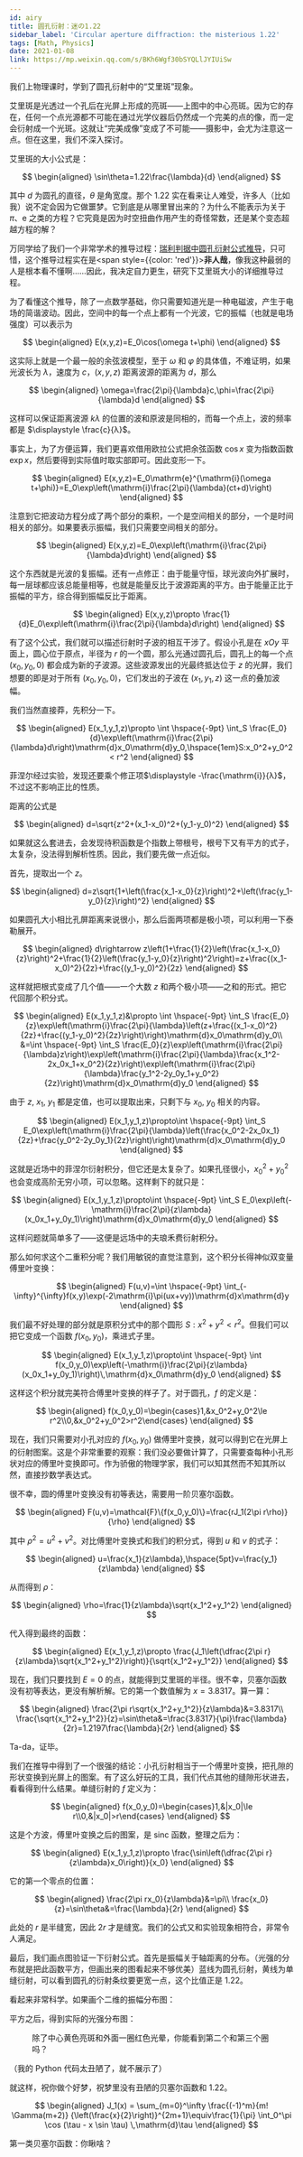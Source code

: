 ```yaml
---
id: airy
title: 圆孔衍射：迷の1.22
sidebar_label: 'Circular aperture diffraction: the misterious 1.22'
tags: [Math, Physics]
date: 2021-01-08
link: https://mp.weixin.qq.com/s/BKh6Wgf30bSYQLlJYIUiSw
---
```



<DocMetadataBanner frontMatter={frontMatter} />

我们上物理课时，学到了圆孔衍射中的“艾里斑”现象。

<Figure src="/img/./docs/Science/airy/JGibibkelET6ibp22yfGQRTNG3uEC1ibHxbmsjjAJWEgDd5XJPMZiaBmTyucDbazZYgSXICVtickzaR9E2cQ79O921mQ.png"></Figure>

艾里斑是光透过一个孔后在光屏上形成的亮斑——上图中的中心亮斑。因为它的存在，任何一个点光源都不可能在通过光学仪器后仍然成一个完美的点的像，而一定会衍射成一个光斑。这就让“完美成像”变成了不可能——摄影中，会尤为注意这一点。但在这里，我们不深入探讨。

艾里斑的大小公式是：

$$
\begin{aligned}
\sin\theta=1.22\frac{\lambda}{d}
\end{aligned}
$$

其中 $d$ 为圆孔的直径，$θ$ 是角宽度。那个 $1.22$ 实在看来让人难受，许多人（比如我）说不定会因为它做噩梦。它到底是从哪里冒出来的？为什么不能表示为关于 $π$、$\mathrm{e}$ 之类的方程？它究竟是因为时空扭曲作用产生的奇怪常数，还是某个变态超越方程的解？

万同学给了我们一个非常学术的推导过程：[瑞利判据中圆孔衍射公式推导](https://mp.weixin.qq.com/s/LeDrTI2JNmz7Sj5Qyw_Edg)，只可惜，这个推导过程实在是<span style={{color: 'red'}}><b>非人哉</b></span>，像我这种最弱的人是根本看不懂啊……因此，我决定自力更生，研究下艾里斑大小的详细推导过程。

为了看懂这个推导，除了一点数学基础，你只需要知道光是一种电磁波，产生于电场的简谐波动。因此，空间中的每一个点上都有一个光波，它的振幅（也就是电场强度）可以表示为

$$
\begin{aligned}
E(x,y,z)=E_0\cos(\omega t+\phi)
\end{aligned}
$$

这实际上就是一个最一般的余弦波模型，至于 $ω$ 和 $φ$ 的具体值，不难证明，如果光波长为 $λ$，速度为 $c$，$(x,y,z)$ 距离波源的距离为 $d$，那么

$$
\begin{aligned}
\omega=\frac{2\pi}{\lambda}c,\phi=\frac{2\pi}{\lambda}d
\end{aligned}
$$

这样可以保证距离波源 $kλ$ 的位置的波和原波是同相的，而每一个点上，波的频率都是 $\displaystyle \frac{c}{λ}$。

事实上，为了方便运算，我们更喜欢借用欧拉公式把余弦函数 $\cos x$ 变为指数函数 $\exp x$，然后要得到实际值时取实部即可。因此变形一下。

$$
\begin{aligned}
E(x,y,z)=E_0\mathrm{e}^{\mathrm{i}(\omega t+\phi)}=E_0\exp\left(\mathrm{i}\frac{2\pi}{\lambda}(ct+d)\right)
\end{aligned}
$$

注意到它把波动方程分成了两个部分的乘积，一个是空间相关的部分，一个是时间相关的部分。如果要表示振幅，我们只需要空间相关的部分。

$$
\begin{aligned}
E(x,y,z)=E_0\exp\left(\mathrm{i}\frac{2\pi}{\lambda}d\right)
\end{aligned}
$$

这个东西就是光波的复振幅。还有一点修正：由于能量守恒，球光波向外扩展时，每一层球都应该总能量相等，也就是能量反比于波源距离的平方。由于能量正比于振幅的平方，综合得到振幅反比于距离。

$$
\begin{aligned}
E(x,y,z)\propto \frac{1}{d}E_0\exp\left(\mathrm{i}\frac{2\pi}{\lambda}d\right)
\end{aligned}
$$

有了这个公式，我们就可以描述衍射时子波的相互干涉了。假设小孔是在 $xOy$ 平面上，圆心位于原点，半径为 $r$ 的一个圆，那么光通过圆孔后，圆孔上的每一个点 $(x_0, y_0, 0)$ 都会成为新的子波源。这些波源发出的光最终抵达位于 $z$ 的光屏，我们想要的即是对于所有 $(x_0, y_0, 0)$，它们发出的子波在 $(x_1, y_1, z)$ 这一点的叠加波幅。

<Figure src="/img/./docs/Science/airy/JGibibkelET6ibRwzz1eaiaia1qgic8cviaNiaWNaUVzRvTlqiblbm7oGUPHm4OlvC8iayHChKOONwJrtI3zfjcpbMOFzibxw.png"></Figure>

我们当然直接莽，先积分一下。

$$
\begin{aligned}
E(x_1,y_1,z)\propto \int \hspace{-9pt} \int_S \frac{E_0}{d}\exp\left(\mathrm{i}\frac{2\pi}{\lambda}d\right)\mathrm{d}x_0\mathrm{d}y_0,\hspace{1em}S:x_0^2+y_0^2< r^2
\end{aligned}
$$

菲涅尔经过实验，发现还要乘个修正项$\displaystyle -\frac{\mathrm{i}}{λ}$，不过这不影响正比的性质。

距离的公式是

$$
\begin{aligned}
d=\sqrt{z^2+(x_1-x_0)^2+(y_1-y_0)^2}
\end{aligned}
$$

如果就这么套进去，会发现待积函数是个指数上带根号，根号下又有平方的式子，太复杂，没法得到解析性质。因此，我们要先做一点近似。

首先，提取出一个 $z$。

$$
\begin{aligned}
d=z\sqrt{1+\left(\frac{x_1-x_0}{z}\right)^2+\left(\frac{y_1-y_0}{z}\right)^2}
\end{aligned}
$$

如果圆孔大小相比孔屏距离来说很小，那么后面两项都是极小项，可以利用一下泰勒展开。

$$
\begin{aligned}
d\rightarrow z\left(1+\frac{1}{2}\left(\frac{x_1-x_0}{z}\right)^2+\frac{1}{2}\left(\frac{y_1-y_0}{z}\right)^2\right)=z+\frac{(x_1-x_0)^2}{2z}+\frac{(y_1-y_0)^2}{2z}
\end{aligned}
$$

这样就把根式变成了几个值——一个大数 $z$ 和两个极小项——之和的形式。把它代回那个积分式。

$$
\begin{aligned}
E(x_1,y_1,z)&\propto \int \hspace{-9pt} \int_S \frac{E_0}{z}\exp\left(\mathrm{i}\frac{2\pi}{\lambda}\left(z+\frac{(x_1-x_0)^2}{2z}+\frac{(y_1-y_0)^2}{2z}\right)\right)\mathrm{d}x_0\mathrm{d}y_0\\
    &=\int \hspace{-9pt} \int_S \frac{E_0}{z}\exp\left(\mathrm{i}\frac{2\pi}{\lambda}z\right)\exp\left(\mathrm{i}\frac{2\pi}{\lambda}\frac{x_1^2-2x_0x_1+x_0^2}{2z}\right)\exp\left(\mathrm{i}\frac{2\pi}{\lambda}\frac{y_1^2-2y_0y_1+y_0^2}{2z}\right)\mathrm{d}x_0\mathrm{d}y_0
\end{aligned}
$$

由于 $z$, $x_1$, $y_1$ 都是定值，也可以提取出来，只剩下与 $x_0$, $y_0$ 相关的内容。

$$
\begin{aligned}
E(x_1,y_1,z)\propto\int \hspace{-9pt} \int_S E_0\exp\left(\mathrm{i}\frac{2\pi}{\lambda}\left(\frac{x_0^2-2x_0x_1}{2z}+\frac{y_0^2-2y_0y_1}{2z}\right)\right)\mathrm{d}x_0\mathrm{d}y_0
\end{aligned}
$$

这就是近场中的菲涅尔衍射积分，但它还是太复杂了。如果孔径很小，$x_0^2 + y_0^2$ 也会变成高阶无穷小项，可以忽略。这样剩下的就只是：

$$
\begin{aligned}
E(x_1,y_1,z)\propto\int \hspace{-9pt} \int_S E_0\exp\left(-\mathrm{i}\frac{2\pi}{z\lambda}(x_0x_1+y_0y_1)\right)\mathrm{d}x_0\mathrm{d}y_0
\end{aligned}
$$

这样问题就简单多了——这便是远场中的夫琅禾费衍射积分。

那么如何求这个二重积分呢？我们用敏锐的直觉注意到，这个积分长得神似双变量傅里叶变换：

$$
\begin{aligned}
F(u,v)=\int \hspace{-9pt} \int_{-\infty}^{\infty}f(x,y)\exp(-2\mathrm{i}\pi(ux+vy))\mathrm{d}x\mathrm{d}y
\end{aligned}
$$

我们最不好处理的部分就是原积分式中的那个圆形 $S: x^2 + y^2 < r^2$。但我们可以把它变成一个函数 $f(x_0, y_0)$，乘进式子里。

$$
\begin{aligned}
E(x_1,y_1,z)\propto\int \hspace{-9pt} \int f(x_0,y_0)\exp\left(-\mathrm{i}\frac{2\pi}{z\lambda}(x_0x_1+y_0y_1)\right)\,\mathrm{d}x_0\mathrm{d}y_0
\end{aligned}
$$

这样这个积分就完美符合傅里叶变换的样子了。对于圆孔，$f$ 的定义是：

$$
\begin{aligned}
f(x_0,y_0)=\begin{cases}1,&x_0^2+y_0^2\le r^2\\0,&x_0^2+y_0^2>r^2\end{cases}
\end{aligned}
$$

现在，我们只需要对小孔对应的 $f(x_0, y_0)$ 做傅里叶变换，就可以得到它在光屏上的衍射图案。这是个非常重要的观察：我们没必要做计算了，只需要查每种小孔形状对应的傅里叶变换即可。作为骄傲的物理学家，我们可以知其然而不知其所以然，直接抄数学表达式。

很不幸，圆的傅里叶变换没有初等表达，需要用一阶贝塞尔函数。

$$
\begin{aligned}
F(u,v)=\mathcal{F}\{f(x_0,y_0)\}=\frac{rJ_1(2\pi r\rho)}{\rho}
\end{aligned}
$$

其中 $ρ^2 = u^2 + v^2$。对比傅里叶变换式和我们的积分式，得到 $u$ 和 $v$ 的式子：

$$
\begin{aligned}
u=\frac{x_1}{z\lambda},\hspace{5pt}v=\frac{y_1}{z\lambda}
\end{aligned}
$$

从而得到 $ρ$：

$$
\begin{aligned}
\rho=\frac{1}{z\lambda}\sqrt{x_1^2+y_1^2}
\end{aligned}
$$

代入得到最终的函数：

$$
\begin{aligned}
E(x_1,y_1,z)\propto \frac{J_1\left(\dfrac{2\pi r}{z\lambda}\sqrt{x_1^2+y_1^2}\right)}{\sqrt{x_1^2+y_1^2}}
\end{aligned}
$$

现在，我们只要找到 $E = 0$ 的点，就能得到艾里斑的半径。很不幸，贝塞尔函数没有初等表达，更没有解析解。它的第一个数值解为 $x = 3.8317$。算一算：

$$
\begin{aligned}
\frac{2\pi r\sqrt{x_1^2+y_1^2}}{z\lambda}&=3.8317\\
\frac{\sqrt{x_1^2+y_1^2}}{z}=\sin\theta&=\frac{3.8317}{\pi}\frac{\lambda}{2r}=1.2197\frac{\lambda}{2r}
\end{aligned}
$$

Ta-da，证毕。

我们在推导中得到了一个很强的结论：小孔衍射相当于一个傅里叶变换，把孔隙的形状变换到光屏上的图案。有了这么好玩的工具，我们代点其他的缝隙形状进去，看看得到什么结果。单缝衍射的 $f$ 定义为：

$$
\begin{aligned}
f(x_0,y_0)=\begin{cases}1,&|x_0|\le r\\0,&|x_0|>r\end{cases}
\end{aligned}
$$

这是个方波，傅里叶变换之后的图案，是 $\text{sinc}$ 函数，整理之后为：

$$
\begin{aligned}
E(x_1,y_1,z)\propto \frac{\sin\left(\dfrac{2\pi r}{z\lambda}x_0\right)}{x_0}
\end{aligned}
$$

它的第一个零点的位置：

$$
\begin{aligned}
\frac{2\pi rx_0}{z\lambda}&=\pi\\
\frac{x_0}{z}=\sin\theta&=\frac{\lambda}{2r}
\end{aligned}
$$

此处的 $r$ 是半缝宽，因此 $2r$ 才是缝宽。我们的公式又和实验现象相符合，非常令人满足。

最后，我们画点图验证一下衍射公式。首先是振幅关于轴距离的分布。（光强的分布就是把此函数平方，但画出来的图看起来不够优美）蓝线为圆孔衍射，黄线为单缝衍射，可以看到圆孔的衍射条纹要更宽一点，这个比值正是 $1.22$。

<Figure src="/img/./docs/Science/airy/JGibibkelET694UQSTSxsmQibPBc8Mt8iczYRwERhIXETibSiaEh4HQ4UhU99w3dSbH9o6WqXN4o2BiclLhl7zR4Mibvgg.png"></Figure>

看起来非常科学。如果画个二维的振幅分布图：

<Figure src="/img/./docs/Science/airy/JGibibkelET694UQSTSxsmQibPBc8Mt8iczYJq4v8PZG3qKtUagv25OS2dKialeysib7Er03xvfORYKZYSQCiabO1kobg.png"></Figure>

平方之后，得到实际的光强分布图：

<Figure src="/img/./docs/Science/airy/JGibibkelET685a5rxPXLibElY6oEgLE59OBKFgG3E0fhyPeC1urPpKKCGaEvdWvICiaOfIMZPRlFEL2aiaDV22pINg.png">
  除了中心黄色亮斑和外面一圈红色光晕，你能看到第二个和第三个圈吗？
</Figure>

（我的 Python 代码太丑陋了，就不展示了）

就这样，祝你做个好梦，祝梦里没有丑陋的贝塞尔函数和 1.22。

$$
\begin{aligned}
J_1(x) = \sum_{m=0}^\infty \frac{(-1)^m}{m! \Gamma(m+2)} {\left(\frac{x}{2}\right)}^{2m+1}\equiv\frac{1}{\pi} \int_0^\pi \cos (\tau - x \sin \tau) \,\mathrm{d}\tau
\end{aligned}
$$

<p style={{ textAlign: 'center', color: 'gray', fontSize: 'small' }}>第一类贝塞尔函数：你瞅啥？</p>
